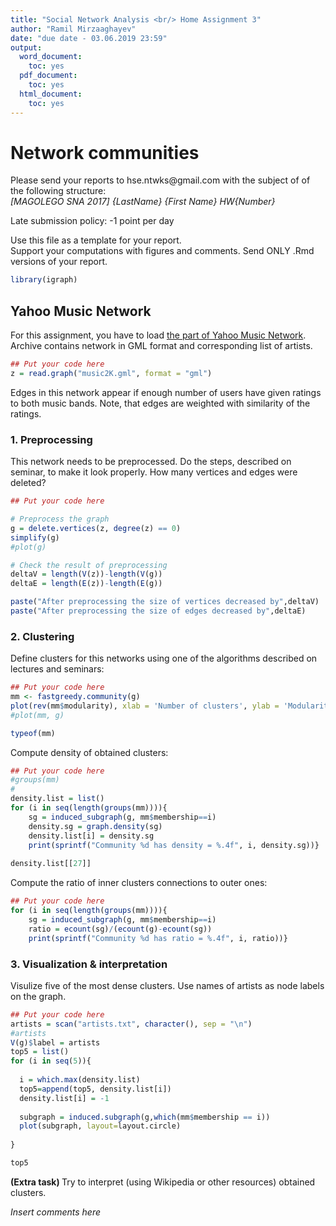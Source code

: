 ```yaml
---
title: "Social Network Analysis <br/> Home Assignment 3"
author: "Ramil Mirzaaghayev"
date: "due date - 03.06.2019 23:59"
output:
  word_document:
    toc: yes
  pdf_document:
    toc: yes
  html_document:
    toc: yes
---
```

# Network communities
Please send your reports to hse.ntwks@gmail.com with the subject of of the following structure:<br/>
*[MAGOLEGO SNA 2017] {LastName} {First Name} HW{Number}*

Late submission policy: -1 point per day

Use this file as a template for your report.\
Support your computations with figures and comments. Send ONLY .Rmd versions of your report.

```r
library(igraph)
```


## Yahoo Music Network

For this assignment, you have to load [the part of Yahoo Music Network](https://drive.google.com/file/d/0Bwd5a7NScgMtNElfOFdSbE1UYnM/view). Archive contains network in GML format and corresponding list of artists.

```r
## Put your code here
z = read.graph("music2K.gml", format = "gml")
```

Edges in this network appear if enough number of users have given ratings to both music bands. Note, that edges are weighted with similarity of the ratings.


### 1. Preprocessing

This network needs to be preprocessed. Do the steps, described on seminar, to make it look properly. How many vertices and edges were deleted?

```r
## Put your code here

# Preprocess the graph
g = delete.vertices(z, degree(z) == 0)
simplify(g)
#plot(g)

# Check the result of preprocessing
deltaV = length(V(z))-length(V(g))
deltaE = length(E(z))-length(E(g))

paste("After preprocessing the size of vertices decreased by",deltaV)
paste("After preprocessing the size of edges decreased by",deltaE)
```

### 2. Clustering

Define clusters for this networks using one of the algorithms described on lectures and seminars:
```r
## Put your code here
mm <- fastgreedy.community(g)
plot(rev(mm$modularity), xlab = 'Number of clusters', ylab = 'Modularity value')
#plot(mm, g)
```
```r
typeof(mm)
```

Compute density of obtained clusters:
```r
## Put your code here
#groups(mm)
# 
density.list = list()
for (i in seq(length(groups(mm)))){
    sg = induced_subgraph(g, mm$membership==i)
    density.sg = graph.density(sg)
    density.list[i] = density.sg
    print(sprintf("Community %d has density = %.4f", i, density.sg))}
      
density.list[[27]]
```


Compute the ratio of inner clusters connections to outer ones:
```r
## Put your code here
for (i in seq(length(groups(mm)))){
    sg = induced_subgraph(g, mm$membership==i)
    ratio = ecount(sg)/(ecount(g)-ecount(sg))
    print(sprintf("Community %d has ratio = %.4f", i, ratio))}
```



### 3. Visualization & interpretation

Visulize five of the most dense clusters. Use names of artists as node labels on the graph.
```r
## Put your code here
artists = scan("artists.txt", character(), sep = "\n")
#artists
V(g)$label = artists
top5 = list()
for (i in seq(5)){
  
  i = which.max(density.list)
  top5=append(top5, density.list[i])
  density.list[i] = -1
  
  subgraph = induced.subgraph(g,which(mm$membership == i))
  plot(subgraph, layout=layout.circle)
  
}
```


```r
top5
```

<b> (Extra task) </b>Try to interpret (using Wikipedia or other resources) obtained clusters.

*Insert comments here*
